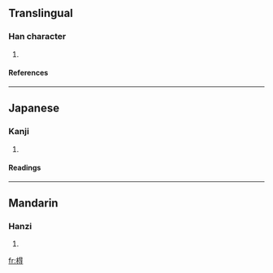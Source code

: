 ==Translingual==
===Han character===
{{Han char|rn=75|rad=木|as=08|sn=12|four=|canj=木日一戈 (DAMI)}}
# {{defn|Han|sort=木08}}
====References====
{{Han ref|kx=0532.070|dkj=14926|hdz=21231.080|uh=68CF|ud=26831}}

----
==Japanese==
===Kanji===
{{ja-kanji|grade=|rs=木08}}
# {{defn|Japanese}} 
====Readings====
{{ja-readings|on=[[とく]] (toku), [[どく]] (doku), [[たく]] (taku), [[ちゃく]] (chaku)|kun=}}

----
==Mandarin==
===Hanzi===
{{cmn-hanzi|pin=[[tè]] ([[te4]])|wg=t'e<sup>4</sup>}}
# {{defn|Mandarin}}

[[fr:棏]]
